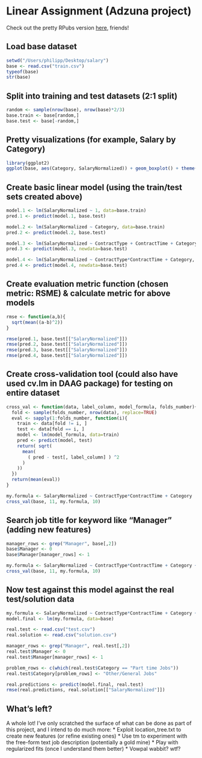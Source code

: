 # Linear Assignment (Adzuna project)

Check out the pretty RPubs version [here](http://rpubs.com/pgrimm52/gadsdc_linear_assignment), friends!

## Load base dataset
```r
setwd("/Users/philipp/Desktop/salary")
base <- read.csv("train.csv")
typeof(base)
str(base)
```

## Split into training and test datasets (2:1 split)
```r
random <- sample(nrow(base), nrow(base)*2/3)
base.train <- base[random,]
base.test <- base[-random,]
```

## Pretty visualizations (for example, Salary by Category)
```r
library(ggplot2)
ggplot(base, aes(Category, SalaryNormalized)) + geom_boxplot() + theme(axis.text.x = element_text(angle = 90, hjust = 1))
```

## Create basic linear model (using the train/test sets created above)
```r
model.1 <- lm(SalaryNormalized ~ 1, data=base.train)
pred.1 <- predict(model.1, base.test)

model.2 <- lm(SalaryNormalized ~ Category, data=base.train)
pred.2 <- predict(model.2, base.test)

model.3 <- lm(SalaryNormalized ~ ContractType + ContractTime + Category, data=base.train)
pred.3 <- predict(model.3, newdata=base.test)

model.4 <- lm(SalaryNormalized ~ ContractType*ContractTime + Category, data=base.train)
pred.4 <- predict(model.4, newdata=base.test)
```

## Create evaluation metric function (chosen metric: RSME) & calculate metric for above models
```r
rmse <- function(a,b){
  sqrt(mean((a-b)^2))
}

rmse(pred.1, base.test[["SalaryNormalized"]])
rmse(pred.2, base.test[["SalaryNormalized"]])
rmse(pred.3, base.test[["SalaryNormalized"]])
rmse(pred.4, base.test[["SalaryNormalized"]])
```

## Create cross-validation tool (could also have used cv.lm in DAAG package) for testing on entire dataset
```r
cross_val <- function(data, label_column, model_formula, folds_number){
  fold <- sample(folds_number, nrow(data), replace=TRUE)
  eval <- sapply(1:folds_number, function(i){
    train <- data[fold != i, ]
    test <- data[fold == i, ]
    model <- lm(model_formula, data=train)
    pred <- predict(model, test)
    return( sqrt( 
      mean( 
        ( pred - test[, label_column] ) ^2 
      )
    ))
  })
  return(mean(eval))
}

my.formula <- SalaryNormalized ~ ContractType*ContractTime + Category
cross_val(base, 11, my.formula, 10)
```
## Search job title for keyword like "Manager" (adding new features)
```r
manager_rows <- grep("Manager", base[,2])
base$Manager <- 0
base$Manager[manager_rows] <- 1

my.formula <- SalaryNormalized ~ ContractType*ContractTime + Category + Manager
cross_val(base, 11, my.formula, 10)  
```

## Now test against this model against the real test/solution data
```r
my.formula <- SalaryNormalized ~ ContractType*ContractTime + Category + Manager
model.final <- lm(my.formula, data=base)

real.test <- read.csv("test.csv")
real.solution <- read.csv("solution.csv")

manager_rows <- grep("Manager", real.test[,2])
real.test$Manager <- 0
real.test$Manager[manager_rows] <- 1

problem_rows <- c(which(real.test$Category == "Part time Jobs"))
real.test$Category[problem_rows] <- "Other/General Jobs"

real.predictions <- predict(model.final, real.test)
rmse(real.predictions, real.solution[["SalaryNormalized"]])
```

## What's left?

A whole lot! I've only scratched the surface of what can be done as part of this project, and I intend to do much more:
  * Exploit location_tree.txt to create new features (or refine existing ones)
  * Use tm to experiment with the free-form text job description (potentially a gold mine)
  * Play with regularized fits (once I understand them better)
  * Vowpal wabbit? wtf?  
